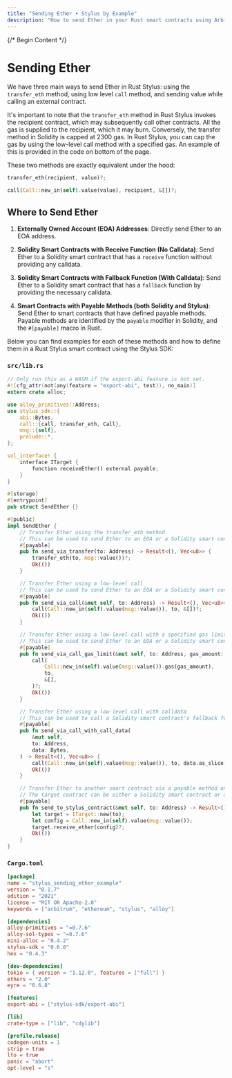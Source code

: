 ```yaml
---
title: "Sending Ether • Stylus by Example"
description: "How to send Ether in your Rust smart contracts using Arbitrum's Stylus SDK"
---
```




{/* Begin Content */}

# Sending Ether

We have three main ways to send Ether in Rust Stylus: using the `transfer_eth` method, using low level `call` method, and sending value while calling an external contract.

It's important to note that the `transfer_eth` method in Rust Stylus invokes the recipient contract, which may subsequently call other contracts. All the gas is supplied to the recipient, which it may burn. Conversely, the transfer method in Solidity is capped at 2300 gas. In Rust Stylus, you can cap the gas by using the low-level call method with a specified gas. An example of this is provided in the code on bottom of the page.

These two methods are exactly equivalent under the hood:


<NotForProductionBannerPartial />


```rust
transfer_eth(recipient, value)?;

call(Call::new_in(self).value(value), recipient, &[])?;
```

## Where to Send Ether

1. **Externally Owned Account (EOA) Addresses**: Directly send Ether to an EOA address.

2. **Solidity Smart Contracts with Receive Function (No Calldata)**: Send Ether to a Solidity smart contract that has a `receive` function without providing any calldata.

3. **Solidity Smart Contracts with Fallback Function (With Calldata)**: Send Ether to a Solidity smart contract that has a `fallback` function by providing the necessary calldata.

4. **Smart Contracts with Payable Methods (both Solidity and Stylus)**: Send Ether to smart contracts that have defined payable methods. Payable methods are identified by the `payable` modifier in Solidity, and the `#[payable]` macro in Rust.

Below you can find examples for each of these methods and how to define them in a Rust Stylus smart contract using the Stylus SDK:

### `src/lib.rs`

```rust
// Only run this as a WASM if the export-abi feature is not set.
#![cfg_attr(not(any(feature = "export-abi", test)), no_main)]
extern crate alloc;

use alloy_primitives::Address;
use stylus_sdk::{
    abi::Bytes,
    call::{call, transfer_eth, Call},
    msg::{self},
    prelude::*,
};

sol_interface! {
    interface ITarget {
        function receiveEther() external payable;
    }
}

#[storage]
#[entrypoint]
pub struct SendEther {}

#[public]
impl SendEther {
    // Transfer Ether using the transfer_eth method
    // This can be used to send Ether to an EOA or a Solidity smart contract that has a receive() function implemented
    #[payable]
    pub fn send_via_transfer(to: Address) -> Result<(), Vec<u8>> {
        transfer_eth(to, msg::value())?;
        Ok(())
    }

    // Transfer Ether using a low-level call
    // This can be used to send Ether to an EOA or a Solidity smart contract that has a receive() function implemented
    #[payable]
    pub fn send_via_call(&mut self, to: Address) -> Result<(), Vec<u8>> {
        call(Call::new_in(self).value(msg::value()), to, &[])?;
        Ok(())
    }

    // Transfer Ether using a low-level call with a specified gas limit
    // This can be used to send Ether to an EOA or a Solidity smart contract that has a receive() function implemented
    #[payable]
    pub fn send_via_call_gas_limit(&mut self, to: Address, gas_amount: u64) -> Result<(), Vec<u8>> {
        call(
            Call::new_in(self).value(msg::value()).gas(gas_amount),
            to,
            &[],
        )?;
        Ok(())
    }

    // Transfer Ether using a low-level call with calldata
    // This can be used to call a Solidity smart contract's fallback function and send Ether along with calldata
    #[payable]
    pub fn send_via_call_with_call_data(
        &mut self,
        to: Address,
        data: Bytes,
    ) -> Result<(), Vec<u8>> {
        call(Call::new_in(self).value(msg::value()), to, data.as_slice())?;
        Ok(())
    }

    // Transfer Ether to another smart contract via a payable method on the target contract
    // The target contract can be either a Solidity smart contract or a Stylus contract that has a receiveEther function, which is a payable function
    #[payable]
    pub fn send_to_stylus_contract(&mut self, to: Address) -> Result<(), Vec<u8>> {
        let target = ITarget::new(to);
        let config = Call::new_in(self).value(msg::value());
        target.receive_ether(config)?;
        Ok(())
    }
}
```

### `Cargo.toml`

```toml
[package]
name = "stylus_sending_ether_example"
version = "0.1.7"
edition = "2021"
license = "MIT OR Apache-2.0"
keywords = ["arbitrum", "ethereum", "stylus", "alloy"]

[dependencies]
alloy-primitives = "=0.7.6"
alloy-sol-types = "=0.7.6"
mini-alloc = "0.4.2"
stylus-sdk = "0.6.0"
hex = "0.4.3"

[dev-dependencies]
tokio = { version = "1.12.0", features = ["full"] }
ethers = "2.0"
eyre = "0.6.8"

[features]
export-abi = ["stylus-sdk/export-abi"]

[lib]
crate-type = ["lib", "cdylib"]

[profile.release]
codegen-units = 1
strip = true
lto = true
panic = "abort"
opt-level = "s"

```